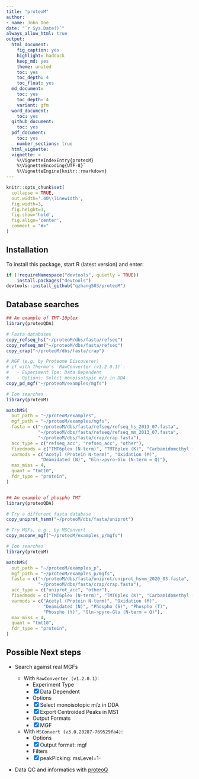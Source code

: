 ```yaml
---
title: "proteoM"
author:
- name: John Doe
date: "`r Sys.Date()`"
always_allow_html: true
output:
  html_document:
    fig_caption: yes
    highlight: haddock
    keep_md: yes
    theme: united
    toc: yes
    toc_depth: 4
    toc_float: yes
  md_document:
    toc: yes
    toc_depth: 4
    variant: gfm
  word_document:
    toc: yes
  github_document:
    toc: yes
  pdf_document:
    toc: yes
    number_sections: true
  html_vignette: 
  vignette: >
    %\VignetteIndexEntry{proteoM}
    %\VignetteEncoding{UTF-8}`
    %\VignetteEngine{knitr::rmarkdown}
---
```


```r
knitr::opts_chunk$set(
  collapse = TRUE,
  out.width='.40\\linewidth',
  fig.width=3,
  fig.height=3,
  fig.show='hold',
  fig.align='center',
  comment = "#>"
)
```


## Installation

To install this package, start R (latest version) and enter:

```r
if (!requireNamespace("devtools", quietly = TRUE))
    install.packages("devtools")
devtools::install_github("qzhang503/proteoM")
```

## Database searches

``` r
## An example of TMT-10plex
library(proteoQDA)

# Fasta databases 
copy_refseq_hs("~/proteoM/dbs/fasta/refseq")
copy_refseq_mm("~/proteoM/dbs/fasta/refseq")
copy_crap("~/proteoM/dbs/fasta/crap")

# MGF (e.g. by Proteome Discoverer)
# if with Thermo's `RawConverter (v1.2.0.1)`:
#   - Experiment Tpe: Data Dependent
#   - Options: Select monoisotopic m/z in DDA
copy_pd_mgf("~/proteoM/examples/mgfs")

# Ion searches
library(proteoM)

matchMS(
  out_path = "~/proteoM/examples", 
  mgf_path = "~/proteoM/examples/mgfs",
  fasta = c("~/proteoM/dbs/fasta/refseq/refseq_hs_2013_07.fasta", 
            "~/proteoM/dbs/fasta/refseq/refseq_mm_2013_07.fasta", 
            "~/proteoM/dbs/fasta/crap/crap.fasta"), 
  acc_type = c("refseq_acc", "refseq_acc", "other"), 
  fixedmods = c("TMT6plex (N-term)", "TMT6plex (K)", "Carbamidomethyl (C)"),
  varmods = c("Acetyl (Protein N-term)", "Oxidation (M)",
             "Deamidated (N)", "Gln->pyro-Glu (N-term = Q)"),
  max_miss = 4, 
  quant = "tmt10", 
  fdr_type = "protein", 
)


## An example of phospho TMT
library(proteoQDA)

# Try a different fasta database
copy_uniprot_hsmm("~/proteoM/dbs/fasta/uniprot")

# Try MGFs, e.g., by MSConvert
copy_msconv_mgf("~/proteoM/examples_p/mgfs")

# Ion searches
library(proteoM)

matchMS(
  out_path = "~/proteoM/examples_p", 
  mgf_path = "~/proteoM/examples_p/mgfs",
  fasta = c("~/proteoM/dbs/fasta/uniprot/uniprot_hsmm_2020_03.fasta", 
            "~/proteoM/dbs/fasta/crap/crap.fasta"), 
  acc_type = c("uniprot_acc", "other"), 
  fixedmods = c("TMT6plex (N-term)", "TMT6plex (K)", "Carbamidomethyl (C)"), 
  varmods = c("Acetyl (Protein N-term)", "Oxidation (M)", 
              "Deamidated (N)", "Phospho (S)", "Phospho (T)", 
              "Phospho (Y)", "Gln->pyro-Glu (N-term = Q)"), 
  max_miss = 4, 
  quant = "tmt10", 
  fdr_type = "protein", 
)
```

## Possible Next steps

- Search against real MGFs

  - With `RawConverter (v1.2.0.1)`:
    - Experiment Type
    - [x] Data Dependent
    - Options
    - [x] Select monoisotopic m/z in DDA
    - [x] Export Centroided Peaks in MS1
    - Output Formats
    - [x] MGF
  - With `MSConvert (v3.0.20287-769529fa4)`:
    - Options
    - [x] Output format: mgf
    - Filters
    - [x] peakPicking: msLevel=1-
- Data QC and informatics with [proteoQ](https://github.com/qzhang503/proteoQ/)


